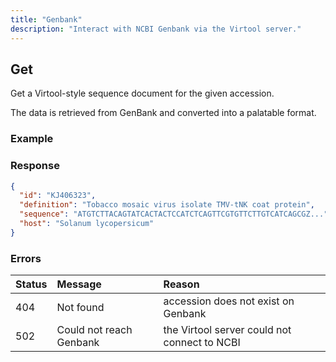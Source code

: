 ```yaml
---
title: "Genbank"
description: "Interact with NCBI Genbank via the Virtool server."
---
```



## Get

Get a Virtool-style sequence document for the given accession.

The data is retrieved from GenBank and converted into a palatable format.

<Endpoint method="GET" path="/api/genbank/:accession" />

### Example

<Request method="GET" path="/api/genbank/KJ406323" />

### Response

<Response status="200 OK">

```json
{
  "id": "KJ406323",
  "definition": "Tobacco mosaic virus isolate TMV-tNK coat protein",
  "sequence": "ATGTCTTACAGTATCACTACTCCATCTCAGTTCGTGTTCTTGTCATCAGCGZ...",
  "host": "Solanum lycopersicum"
}
```

</Response>

### Errors

| Status | Message                 | Reason                                       |
| :----- | :---------------------- | :------------------------------------------- |
| 404    | Not found               | accession does not exist on Genbank          |
| 502    | Could not reach Genbank | the Virtool server could not connect to NCBI |
